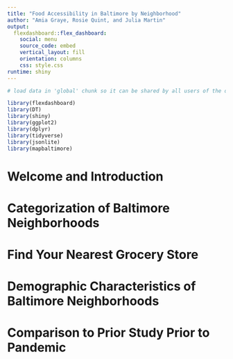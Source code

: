 ```yaml
---
title: "Food Accessibility in Baltimore by Neighborhood"
author: "Amia Graye, Rosie Quint, and Julia Martin"
output: 
  flexdashboard::flex_dashboard: 
    social: menu
    source_code: embed
    vertical_layout: fill
    orientation: columns
    css: style.css
runtime: shiny
---
```




```r
# load data in 'global' chunk so it can be shared by all users of the dashboard

```

```r
library(flexdashboard)
library(DT)
library(shiny)
library(ggplot2)
library(dplyr)
library(tidyverse)
library(jsonlite)
library(mapbaltimore)
```

# Welcome and Introduction


# Categorization of Baltimore Neighborhoods


# Find Your Nearest Grocery Store


# Demographic Characteristics of Baltimore Neighborhoods


# Comparison to Prior Study Prior to Pandemic
